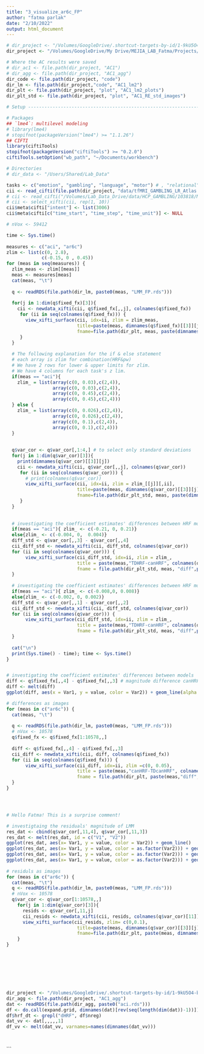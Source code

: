 ```yaml
---
title: "3_visualize_ar6c_FP"
author: "fatma parlak"
date: "2/10/2022"
output: html_document
---
```




```r
# dir_project <- "/Volumes/GoogleDrive/.shortcut-targets-by-id/1-9kU5O4-bU0AeEZKukSvz4jbvolppJGG/ddpham/Prewhitening-Paper"
dir_project <- "/Volumes/GoogleDrive/My Drive/MEJIA_LAB_Fatma/Projects/Prewhitening_Paper"

# Where the AC results were saved
# dir_ac1 <- file.path(dir_project, "AC1")
# dir_agg <- file.path(dir_project, "AC1_agg")
dir_code <- file.path(dir_project, "code")
dir_lm <- file.path(dir_project,"code", "AC1_lm2")
dir_plt <- file.path(dir_project, "plot", "AC1_lm2_plots")
dir_plt_std <- file.path(dir_project, "plot", "AC1_RE_std_images")

# Setup ---------------------------------------------------------------------------------

# Packages
## `lme4`: multilevel modeling
# library(lme4)
# stopifnot(packageVersion("lme4") >= "1.1.26")
## CIFTI
library(ciftiTools)
stopifnot(packageVersion("ciftiTools") >= "0.2.0")
ciftiTools.setOption("wb_path", "~/Documents/workbench")

# Directories
# dir_data <- "/Users/Shared/Lab_Data"

tasks <- c("emotion", "gambling", "language", "motor") # , "relational", "social")
cii <- read_cifti(file.path(dir_project, "data/tfMRI_GAMBLING_LR_Atlas.dtseries.nii"), resamp_res = 6000)
# cii <- read_cifti("/Volumes/Lab_Data_Drive/data/HCP_GAMBLING/103818/MNINonLinear/Results/tfMRI_GAMBLING_LR/tfMRI_GAMBLING_LR_Atlas.dtseries.nii", resamp_res = 6000)
# cii <- select_xifti(cii, rep(1, 10))
cii$meta$cifti["intent"] <- list(3006)
cii$meta$cifti[c("time_start", "time_step", "time_unit")] <- NULL
```

```r
# nVox <- 59412

time <- Sys.time()
  
measures <- c("aci", "ar6c")
zlim <- list(c(0, 2.8),
             c(-0.15, 0 , 0.45))
for (meas in seq(measures)) {
  zlim_meas <- zlim[[meas]]
  meas <- measures[meas]
  cat(meas, "\t")
  
  q <- readRDS(file.path(dir_lm, paste0(meas, "LMM_FP.rds")))
  
  for(j in 1:dim(q$fixed_fx)[3]){
    cii <- newdata_xifti(cii, q$fixed_fx[,,j], colnames(q$fixed_fx))
     for (ii in seq(colnames(q$fixed_fx))) { 
       view_xifti_surface(cii, idx=ii, zlim = zlim_meas, 
                          title=paste(meas, dimnames(q$fixed_fx)[[3]][j], colnames(q$fixed_fx)[ii], sep=" "), 
                          fname=file.path(dir_plt, meas, paste(dimnames(q$fixed_fx)[[3]][j], colnames(q$fixed_fx)[ii], sep="_"))) 
     }
  }
  
  # The following explanation for the if & else statement
  # each array is zlim for combination(HRF&pw)
  # We have 2 rows for lower & upper limits for zlim.
  # We have 4 columns for each task's z lim.
  if(meas == "aci"){  
    zlim_ = list(array(c(0, 0.03),c(2,4)),
                 array(c(0, 0.03),c(2,4)), 
                 array(c(0, 0.45),c(2,4)),
                 array(c(0, 0.45),c(2,4)))
  } else {
    zlim_ = list(array(c(0, 0.026),c(2,4)),
                 array(c(0, 0.026),c(2,4)), 
                 array(c(0, 0.1),c(2,4)),
                 array(c(0, 0.1),c(2,4)))
  }
  
    
  q$var_cor <- q$var_cor[,1:4,] # to select only standard deviations
  for(j in 1:dim(q$var_cor)[3]){
    print(dimnames(q$var_cor)[[3]][j])
    cii <- newdata_xifti(cii, q$var_cor[,,j], colnames(q$var_cor))
     for (ii in seq(colnames(q$var_cor))) { 
       # print(colnames(q$var_cor))
       view_xifti_surface(cii, idx=ii, zlim = zlim_[[j]][,ii], 
                          title=paste(meas, dimnames(q$var_cor)[[3]][j], colnames(q$var_cor)[ii], sep=" "), 
                          fname=file.path(dir_plt_std, meas, paste(dimnames(q$var_cor)[[3]][j], colnames(q$var_cor)[ii], sep="_"))) 
     }
  }
  
  
  # investigating the coefficient estimates' differences between HRF modeling in npw
  if(meas == "aci"){ zlim_ <- c(-0.21, 0, 0.21)}
  else{zlim_ <- c(-0.004, 0,  0.004)}
  diff_std <- q$var_cor[,,3] - q$var_cor[,,4]
  cii_diff_std <- newdata_xifti(cii, diff_std, colnames(q$var_cor))
  for (ii in seq(colnames(q$var_cor))) { 
       view_xifti_surface(cii_diff_std, idx=ii, zlim = zlim_,
                          title = paste(meas,"TDHRF-canHRF", colnames(q$var_cor)[ii], sep=" "), 
                          fname = file.path(dir_plt_std, meas, "diff",paste("npw", colnames(q$var_cor)[ii], sep="_")))
  }
  
  # investigating the coefficient estimates' differences between HRF modeling in with pw
  if(meas == "aci"){ zlim_ <- c(-0.008,0, 0.008)}
  else{zlim_ <- c(-0.002, 0, 0.002)}
  diff_std <- q$var_cor[,,1] - q$var_cor[,,2]
  cii_diff_std <- newdata_xifti(cii, diff_std, colnames(q$var_cor))
  for (ii in seq(colnames(q$var_cor))) { 
       view_xifti_surface(cii_diff_std, idx=ii, zlim = zlim_,
                          title = paste(meas,"TDHRF-canHRF", colnames(q$var_cor)[ii], sep=" "), 
                          fname = file.path(dir_plt_std, meas, "diff",paste("pw", colnames(q$var_cor)[ii], sep="_")))
  }
  
  cat("\n")
  print(Sys.time() - time); time <- Sys.time()
}


# investigating the coefficient estimates' differences between models
diff <- q$fixed_fx[,,4] - q$fixed_fx[,,3] # magnitude difference canHRF- TDcanHRF with no pw on both cases 
diff <- melt(diff)
ggplot(diff, aes(x = Var1, y = value, color = Var2)) + geom_line(alpha = 0.4) + facet_wrap(~Var2)

# differences as images
for (meas in c("ar6c")) {
  cat(meas, "\t")
  
  q <- readRDS(file.path(dir_lm, paste0(meas, "LMM_FP.rds")))
  # nVox <- 10578
  q$fixed_fx <- q$fixed_fx[1:10578,,]
  
  diff <- q$fixed_fx[,,4] - q$fixed_fx[,,3]
  cii_diff <- newdata_xifti(cii, diff, colnames(q$fixed_fx))
  for (ii in seq(colnames(q$fixed_fx))) { 
       view_xifti_surface(cii_diff, idx=ii, zlim =c(0, 0.05),
                          title = paste(meas,"canHRF-TDcanHRF", colnames(q$fixed_fx)[ii], sep=" "), 
                          fname = file.path(dir_plt, paste(meas,"diff", colnames(q$fixed_fx)[ii], sep="_")))
  }
}




# Hello Fatma! This is a surprise comment!

# investigtaing the residuals' magnitude of LMM
res_dat <- cbind(q$var_cor[,11,4], q$var_cor[,11,3])
res_dat <- melt(res_dat, id = c("V1", "V2"))
ggplot(res_dat, aes(x= Var1, y = value, color = Var2)) + geom_line()
ggplot(res_dat, aes(x= Var1, y = value, color = as.factor(Var2))) + geom_line()
ggplot(res_dat, aes(x= Var1, y = value, color = as.factor(Var2))) + geom_line(alpha = 0.4)
ggplot(res_dat, aes(x= Var1, y = value, color = as.factor(Var2))) + geom_line("line")
 
# residuls as images
for (meas in c("ar6c")) {
  cat(meas, "\t")
  q <- readRDS(file.path(dir_lm, paste0(meas, "LMM_FP.rds")))
  # nVox <- 10578
  q$var_cor <- q$var_cor[1:10578,,]
    for(j in 1:dim(q$var_cor)[3]){
      resids <- q$var_cor[,11,j]
      cii_resids <- newdata_xifti(cii, resids, colnames(q$var_cor)[11])
      view_xifti_surface(cii_resids, zlim= c(0,0.1),
                          title=paste(meas, dimnames(q$var_cor)[[3]][j], colnames(q$var_cor)[11], sep=" "), 
                          fname=file.path(dir_plt, paste(meas, dimnames(q$var_cor)[[3]][j], colnames(q$var_cor)[11], sep="_")))
    }
}








dir_project <- "/Volumes/GoogleDrive/.shortcut-targets-by-id/1-9kU5O4-bU0AeEZKukSvz4jbvolppJGG/ddpham/Prewhitening-Paper"
dir_agg <- file.path(dir_project, "AC1_agg")
dat <- readRDS(file.path(dir_agg, paste0("aci.rds")))
df <- do.call(expand.grid, dimnames(dat)[rev(seq(length(dim(dat))-1))])
df$hrf_dt <- grepl("dHRF", df$nreg)
dat_vv <- dat[,,,,,1]
df_vv <- melt(dat_vv, varnames=names(dimnames(dat_vv)))




```

```


